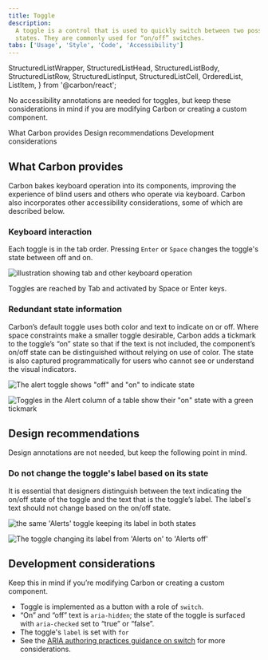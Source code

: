 ```yaml
---
title: Toggle
description:
  A toggle is a control that is used to quickly switch between two possible
  states. They are commonly used for “on/off” switches.
tabs: ['Usage', 'Style', 'Code', 'Accessibility']
---
```


  StructuredListWrapper,
  StructuredListHead,
  StructuredListBody,
  StructuredListRow,
  StructuredListInput,
  StructuredListCell,
  OrderedList,
  ListItem,
} from '@carbon/react';

<PageDescription>

No accessibility annotations are needed for toggles, but keep these considerations in mind if you are modifying Carbon or creating a custom component.

</PageDescription>

<AnchorLinks>

<AnchorLink>What Carbon provides</AnchorLink>
<AnchorLink>Design recommendations</AnchorLink>
<AnchorLink>Development considerations</AnchorLink>

</AnchorLinks>

## What Carbon provides

Carbon bakes keyboard operation into its components, improving the experience of
blind users and others who operate via keyboard. Carbon also incorporates other
accessibility considerations, some of which are described below.

### Keyboard interaction

Each toggle is in the tab order. Pressing `Enter` or `Space` changes the toggle's state between off and on.

<Row>
<Column colLg={8}>

![illustration showing tab and other keyboard operation](images/toggle-accessibility-1.png)

<Caption>
  Toggles are reached by Tab and activated by Space or Enter keys.
</Caption>

</Column>
</Row>

### Redundant state information

Carbon’s default toggle uses both color and text to indicate on or off. Where space constraints make a smaller toggle desirable, Carbon adds a tickmark to the toggle’s “on” state so that if the text is not included, the component’s on/off state can be distinguished without relying on use of color. The state is also captured programmatically for users who cannot see or understand the visual indicators.

<DoDontRow>
  <DoDont caption="Do include the on/off text for the toggle's state whenever space permits.">

![The alert toggle shows "off" and "on" to indicate state](images/toggle-accessibility-2-do.png)

  </DoDont>
  <DoDont caption="Where space is confined, use the tickmark variation in lieu of on/off text.">

![Toggles in the Alert column of a table show their "on" state with a green tickmark](images/toggle-accessibility-3-do.png)

  </DoDont>
</DoDontRow>


## Design recommendations

Design annotations are not needed, but keep the following point in mind.

### Do not change the toggle's label based on its state

It is essential that designers distinguish between the text indicating the on/off state of the toggle and the text that is the toggle’s label. The label's text should not change based on the on/off state. 

<DoDontRow>
  <DoDont caption="Do keep the label consistent. Only change the state text between On and Off.">

![the same 'Alerts' toggle keeping its label in both states](images/toggle-accessibility-4-do.png)

  </DoDont>
  <DoDont type="dont" caption="Do not change the label text as a way of indicating the toggle's on/off state.">

![The toggle changing its label from 'Alerts on' to 'Alerts off'](images/toggle-accessibility-4-dont.png)

  </DoDont>
</DoDontRow>

## Development considerations

Keep this in mind if you’re modifying Carbon or creating a custom component.

-	Toggle is implemented as a button with a role of `switch`.
-	“On” and “off” text is `aria-hidden`; the state of the toggle is surfaced with `aria-checked` set to “true” or “false”.
-	The toggle's `label` is set with `for`
-	See the [ARIA authoring practices guidance on switch](https://w3c.github.io/aria-practices/#switch) for more considerations.
